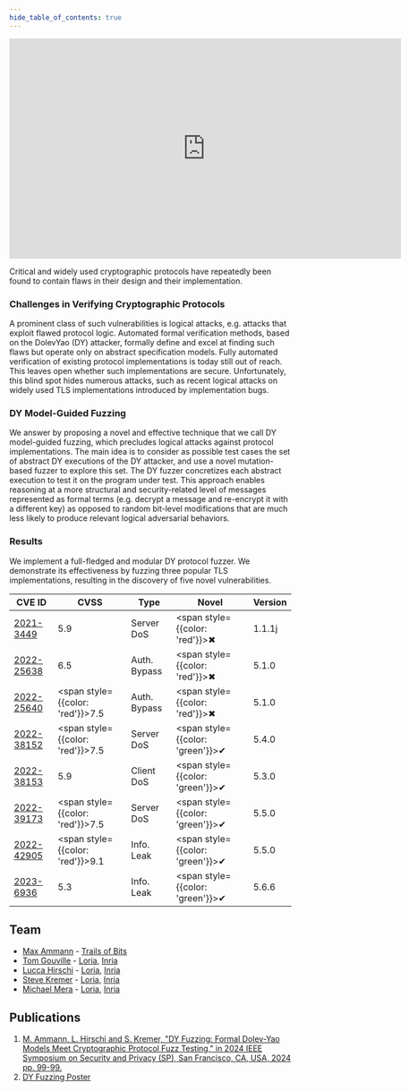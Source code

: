 ```yaml
---
hide_table_of_contents: true
---
```



<Home />

<center>
<iframe width="700" height="394" src="https://www.youtube.com/embed/dOZ3sKoZvvs?si=MVn-HXr6KfgAinbm" title="YouTube video player" frameborder="0" allow="accelerometer; autoplay; clipboard-write; encrypted-media; gyroscope; picture-in-picture; web-share" referrerpolicy="strict-origin-when-cross-origin" allowfullscreen></iframe>
</center>


Critical and widely used cryptographic protocols
have repeatedly been found to contain flaws in their design and
their implementation. 

### Challenges in Verifying Cryptographic Protocols

A prominent class of such vulnerabilities is logical attacks, e.g. attacks that exploit flawed protocol logic. 
Automated formal verification methods, based on the DolevYao (DY) attacker, formally define and excel at finding such flaws but operate only on abstract specification models. Fully automated verification of existing protocol implementations is today still out of reach. 
This leaves open whether such implementations are secure. 
Unfortunately, this blind spot hides numerous attacks, such as recent logical attacks on widely used TLS implementations introduced by implementation bugs. 

### DY Model-Guided Fuzzing

We answer by proposing a novel and effective technique that we call DY model-guided fuzzing, which precludes logical attacks against protocol implementations. 
The main idea is to consider as possible test cases the set of abstract DY executions of the DY attacker, and use a novel mutation-based fuzzer to explore this set. The DY fuzzer concretizes each abstract execution to test it on the program under test.
This approach enables reasoning at a more structural and security-related level of messages represented as formal terms (e.g. decrypt a message and re-encrypt it with a different key) as opposed to random bit-level modifications that are much less likely to produce relevant logical adversarial behaviors. 

### Results

We implement a full-fledged and modular DY protocol fuzzer.
We demonstrate its effectiveness by fuzzing three popular TLS implementations, resulting in the discovery of five novel vulnerabilities.

| CVE ID                                                             | CVSS | Type         | Novel | Version   |
|--------------------------------------------------------------------|------|--------------|-----|---------|
| [2021-3449](https://www.cve.org/CVERecord?id=CVE-2021-3449)        | 5.9  | Server DoS | <span style={{color: 'red'}}>✖</span> | 1.1.1j   |
| [2022-25638](https://www.cve.org/CVERecord?id=CVE-2022-25638)      | 6.5  | Auth. Bypass | <span style={{color: 'red'}}>✖</span> | 5.1.0   |
| [2022-25640](https://www.cve.org/CVERecord?id=CVE-2022-25640)      | <span style={{color: 'red'}}>7.5</span>  | Auth. Bypass | <span style={{color: 'red'}}>✖</span> | 5.1.0     |
| [2022-38152](https://www.cve.org/CVERecord?id=CVE-2022-38152)      | <span style={{color: 'red'}}>7.5</span>  | Server DoS | <span style={{color: 'green'}}>✔</span> | 5.4.0     |
| [2022-38153](https://www.cve.org/CVERecord?id=CVE-2022-38153)      | 5.9  | Client DoS | <span style={{color: 'green'}}>✔</span> | 5.3.0     |
| [2022-39173](https://www.cve.org/CVERecord?id=CVE-2022-39173)      | <span style={{color: 'red'}}>7.5</span>  | Server DoS | <span style={{color: 'green'}}>✔</span> | 5.5.0    |
| [2022-42905](https://www.cve.org/CVERecord?id=CVE-2022-42905)      | <span style={{color: 'red'}}>9.1</span>  | Info. Leak | <span style={{color: 'green'}}>✔</span> | 5.5.0   |
| [2023-6936](https://www.cve.org/CVERecord?id=CVE-2023-6936)      | 5.3  | Info. Leak | <span style={{color: 'green'}}>✔</span> | 5.6.6     |

## Team

- [Max Ammann](https://github.com/maxammann) - [Trails of Bits](https://www.trailofbits.com/)
- [Tom Gouville](https://github.com/aeyno) - [Loria](https://www.loria.fr), [Inria](https://www.inria.fr)
- [Lucca Hirschi](https://members.loria.fr/LHirschi/) - [Loria](https://www.loria.fr), [Inria](https://www.inria.fr)
- [Steve Kremer](https://members.loria.fr/SKremer/) - [Loria](https://www.loria.fr), [Inria](https://www.inria.fr)
- [Michael Mera](https://github.com/michaelmera) - [Loria](https://www.loria.fr), [Inria](https://www.inria.fr)

## Publications

1. [M. Ammann, L. Hirschi and S. Kremer, "DY Fuzzing: Formal Dolev-Yao Models Meet Cryptographic Protocol Fuzz Testing," in 2024 IEEE Symposium on Security and Privacy (SP), San Francisco, CA, USA, 2024 pp. 99-99.](https://www.computer.org/csdl/pds/api/csdl/proceedings/download-article/1Ub234bjuWA/pdf)
2. [DY Fuzzing Poster](/SP24_Poster.pdf)
